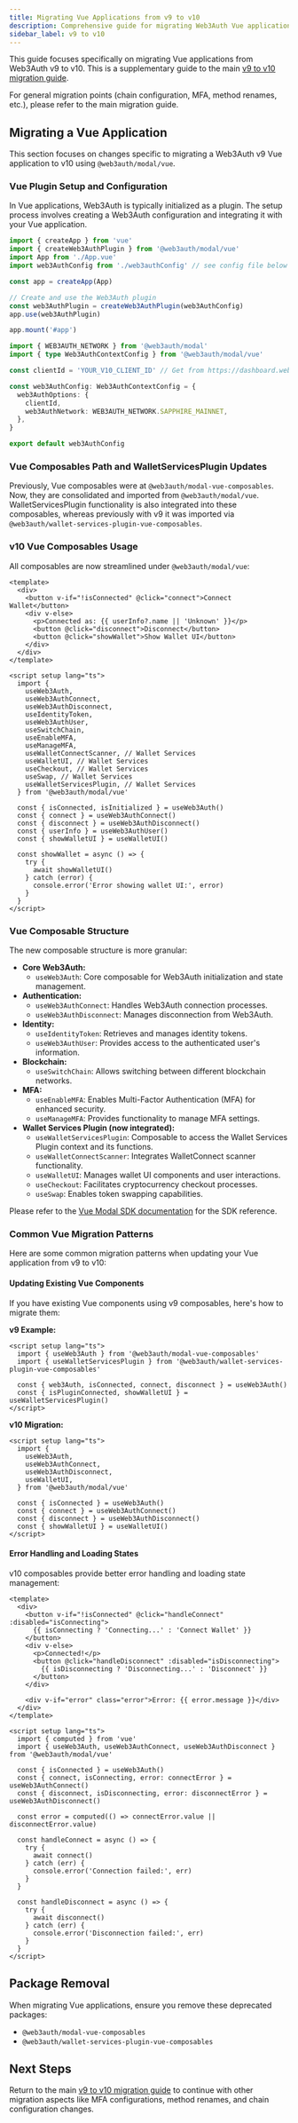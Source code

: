 ```yaml
---
title: Migrating Vue Applications from v9 to v10
description: Comprehensive guide for migrating Web3Auth Vue applications from v9 to v10 with composables.
sidebar_label: v9 to v10
---
```


This guide focuses specifically on migrating Vue applications from Web3Auth v9 to v10. This is a supplementary guide to the main [v9 to v10 migration guide](../../js/migration-guides/modal/v9-to-v10/README.mdx).

For general migration points (chain configuration, MFA, method renames, etc.), please refer to the main migration guide.

## Migrating a Vue Application

This section focuses on changes specific to migrating a Web3Auth v9 Vue application to v10 using `@web3auth/modal/vue`.

### Vue Plugin Setup and Configuration

In Vue applications, Web3Auth is typically initialized as a plugin. The setup process involves creating a Web3Auth configuration and integrating it with your Vue application.

```typescript title="main.ts"
import { createApp } from 'vue'
import { createWeb3AuthPlugin } from '@web3auth/modal/vue'
import App from './App.vue'
import web3AuthConfig from './web3authConfig' // see config file below

const app = createApp(App)

// Create and use the Web3Auth plugin
const web3AuthPlugin = createWeb3AuthPlugin(web3AuthConfig)
app.use(web3AuthPlugin)

app.mount('#app')
```

```typescript title="web3authConfig.ts"
import { WEB3AUTH_NETWORK } from '@web3auth/modal'
import { type Web3AuthContextConfig } from '@web3auth/modal/vue'

const clientId = 'YOUR_V10_CLIENT_ID' // Get from https://dashboard.web3auth.io

const web3AuthConfig: Web3AuthContextConfig = {
  web3AuthOptions: {
    clientId,
    web3AuthNetwork: WEB3AUTH_NETWORK.SAPPHIRE_MAINNET,
  },
}

export default web3AuthConfig
```

### Vue Composables Path and WalletServicesPlugin Updates

Previously, Vue composables were at `@web3auth/modal-vue-composables`. Now, they are consolidated and imported from `@web3auth/modal/vue`. WalletServicesPlugin functionality is also integrated into these composables, whereas previously with v9 it was imported via `@web3auth/wallet-services-plugin-vue-composables`.

### v10 Vue Composables Usage

All composables are now streamlined under `@web3auth/modal/vue`:

```vue title="App.vue"
<template>
  <div>
    <button v-if="!isConnected" @click="connect">Connect Wallet</button>
    <div v-else>
      <p>Connected as: {{ userInfo?.name || 'Unknown' }}</p>
      <button @click="disconnect">Disconnect</button>
      <button @click="showWallet">Show Wallet UI</button>
    </div>
  </div>
</template>

<script setup lang="ts">
  import {
    useWeb3Auth,
    useWeb3AuthConnect,
    useWeb3AuthDisconnect,
    useIdentityToken,
    useWeb3AuthUser,
    useSwitchChain,
    useEnableMFA,
    useManageMFA,
    useWalletConnectScanner, // Wallet Services
    useWalletUI, // Wallet Services
    useCheckout, // Wallet Services
    useSwap, // Wallet Services
    useWalletServicesPlugin, // Wallet Services
  } from '@web3auth/modal/vue'

  const { isConnected, isInitialized } = useWeb3Auth()
  const { connect } = useWeb3AuthConnect()
  const { disconnect } = useWeb3AuthDisconnect()
  const { userInfo } = useWeb3AuthUser()
  const { showWalletUI } = useWalletUI()

  const showWallet = async () => {
    try {
      await showWalletUI()
    } catch (error) {
      console.error('Error showing wallet UI:', error)
    }
  }
</script>
```

### Vue Composable Structure

The new composable structure is more granular:

- **Core Web3Auth:**
  - `useWeb3Auth`: Core composable for Web3Auth initialization and state management.
- **Authentication:**
  - `useWeb3AuthConnect`: Handles Web3Auth connection processes.
  - `useWeb3AuthDisconnect`: Manages disconnection from Web3Auth.
- **Identity:**
  - `useIdentityToken`: Retrieves and manages identity tokens.
  - `useWeb3AuthUser`: Provides access to the authenticated user's information.
- **Blockchain:**
  - `useSwitchChain`: Allows switching between different blockchain networks.
- **MFA:**
  - `useEnableMFA`: Enables Multi-Factor Authentication (MFA) for enhanced security.
  - `useManageMFA`: Provides functionality to manage MFA settings.
- **Wallet Services Plugin (now integrated):**
  - `useWalletServicesPlugin`: Composable to access the Wallet Services Plugin context and its functions.
  - `useWalletConnectScanner`: Integrates WalletConnect scanner functionality.
  - `useWalletUI`: Manages wallet UI components and user interactions.
  - `useCheckout`: Facilitates cryptocurrency checkout processes.
  - `useSwap`: Enables token swapping capabilities.

Please refer to the [Vue Modal SDK documentation](/embedded-wallets/sdk/vue/) for the SDK reference.

### Common Vue Migration Patterns

Here are some common migration patterns when updating your Vue application from v9 to v10:

#### Updating Existing Vue Components

If you have existing Vue components using v9 composables, here's how to migrate them:

**v9 Example:**

```vue
<script setup lang="ts">
  import { useWeb3Auth } from '@web3auth/modal-vue-composables'
  import { useWalletServicesPlugin } from '@web3auth/wallet-services-plugin-vue-composables'

  const { web3Auth, isConnected, connect, disconnect } = useWeb3Auth()
  const { isPluginConnected, showWalletUI } = useWalletServicesPlugin()
</script>
```

**v10 Migration:**

```vue
<script setup lang="ts">
  import {
    useWeb3Auth,
    useWeb3AuthConnect,
    useWeb3AuthDisconnect,
    useWalletUI,
  } from '@web3auth/modal/vue'

  const { isConnected } = useWeb3Auth()
  const { connect } = useWeb3AuthConnect()
  const { disconnect } = useWeb3AuthDisconnect()
  const { showWalletUI } = useWalletUI()
</script>
```

#### Error Handling and Loading States

v10 composables provide better error handling and loading state management:

```vue
<template>
  <div>
    <button v-if="!isConnected" @click="handleConnect" :disabled="isConnecting">
      {{ isConnecting ? 'Connecting...' : 'Connect Wallet' }}
    </button>
    <div v-else>
      <p>Connected!</p>
      <button @click="handleDisconnect" :disabled="isDisconnecting">
        {{ isDisconnecting ? 'Disconnecting...' : 'Disconnect' }}
      </button>
    </div>

    <div v-if="error" class="error">Error: {{ error.message }}</div>
  </div>
</template>

<script setup lang="ts">
  import { computed } from 'vue'
  import { useWeb3Auth, useWeb3AuthConnect, useWeb3AuthDisconnect } from '@web3auth/modal/vue'

  const { isConnected } = useWeb3Auth()
  const { connect, isConnecting, error: connectError } = useWeb3AuthConnect()
  const { disconnect, isDisconnecting, error: disconnectError } = useWeb3AuthDisconnect()

  const error = computed(() => connectError.value || disconnectError.value)

  const handleConnect = async () => {
    try {
      await connect()
    } catch (err) {
      console.error('Connection failed:', err)
    }
  }

  const handleDisconnect = async () => {
    try {
      await disconnect()
    } catch (err) {
      console.error('Disconnection failed:', err)
    }
  }
</script>
```

## Package Removal

When migrating Vue applications, ensure you remove these deprecated packages:

- `@web3auth/modal-vue-composables`
- `@web3auth/wallet-services-plugin-vue-composables`

## Next Steps

Return to the main [v9 to v10 migration guide](../../js/migration-guides/modal/v9-to-v10/README.mdx) to continue with other migration aspects like MFA configurations, method renames, and chain configuration changes.
